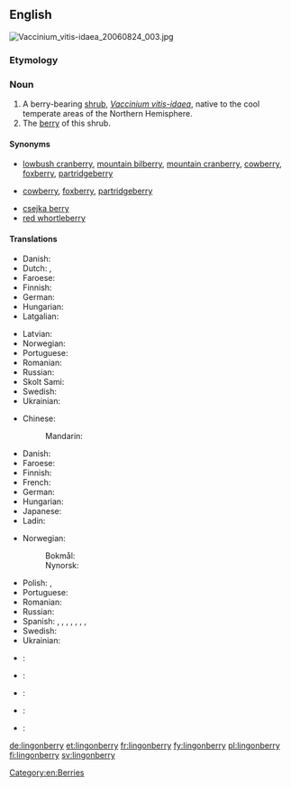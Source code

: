 ==English==
[[File:Vaccinium_vitis-idaea_20060824_003.jpg|thumb|right]]
{{wikipedia|vaccinium vitis-idaea}}
{{wikispecies|Vaccinium vitis-idaea}}

===Etymology===
{{compound|lingon|berry}}

{{etystub|lingon???}}

===Noun===
{{en-noun|lingonberries}}

# A berry-bearing [[shrub]], ''[[Vaccinium vitis-idaea]]'', native to the cool temperate areas of the Northern Hemisphere.
# The [[berry]] of this shrub.

====Synonyms====
* {{sense|shrub}} [[lowbush cranberry]], [[mountain bilberry]], [[mountain cranberry]], [[cowberry]], [[foxberry]], [[partridgeberry]]
* {{sense|berry}} [[cowberry]], [[foxberry]], [[partridgeberry]]
{{checksense}}
* [[csejka berry]]
* [[red whortleberry]]

====Translations====
{{trans-top|shrub}}
* Danish: {{t|da|tyttebær|c}}
* Dutch: {{t|nl|rode bosbes|f}}, {{t+|nl|vossenbes|f}}
* Faroese: {{t|fo|vínbláber|n}}
* Finnish: {{t+|fi|puolukka}}
* German: {{t+|de|Preiselbeere|f}}
* Hungarian: {{t|hu|vörös áfonya}}
* Latgalian: {{t|ltg|bryukline|f}}
{{trans-mid}}
* Latvian: {{t+|lv|brūklene|f}}
* Norwegian: {{t|no|tyttebærlyng|m}}
* Portuguese: {{t|pt|arando-vermelho|m}}
* Romanian: {{t|ro|merișor|m}}
* Russian: {{t+|ru|брусника|f|tr=brusníka}}
* Skolt Sami: {{t|sms|joŋŋ}}
* Swedish: {{t+|sv|lingon|n}}
* Ukrainian: {{t+|uk|брусниця|f|tr=brusnýcja|sc=Cyrl}}
{{trans-bottom}}

{{trans-top|berry}}
* Chinese:
*: Mandarin: {{t+|cmn|越橘|tr=yuèjú|sc=Hani}}
* Danish: {{t|da|tyttebær|n}}
* Faroese: {{t|fo|vínbláber|n}}
* Finnish: {{t+|fi|puolukka}}
* French: {{t+|fr|airelle rouge|m}}
* German: {{t+|de|Preiselbeere|f}}
* Hungarian: {{t|hu|vörös áfonya}}
* Japanese: {{t|ja|コケモモ|tr=kokemomo|sc=Jpan}}
* Ladin: {{t|lld|granëta|f}}
{{trans-mid}}
* Norwegian:
*: Bokmål: {{t+|no|tyttebær|n}}
*: Nynorsk: {{t+|nn|tytebær|n}}
* Polish: {{t+|pl|borówka brusznica|f}}, {{t|pl|borówka czerwona|f}}
* Portuguese: {{t|pt|arando-vermelho|m}}
* Romanian: {{t|ro|merișor|n}}
* Russian: {{t+|ru|брусника|f|tr=brusníka}}
* Spanish: {{t|es|lingonberry|f}}, {{t|es|cowberry|f}}, {{t|es|lingonberi|f}}, {{t|es|cauberi|f}}, {{t|es|arándano silvestre|m}}, {{t|es|arándano ártico|m}}, {{t|es|foxberry|f}}, {{t|es|foxberi|f}}
* Swedish: {{t+|sv|lingon|n}}
* Ukrainian: {{t+|uk|брусниця|f|tr=brusnýcja|sc=Cyrl}}
{{trans-bottom}}

{{checktrans-top}}
* {{ttbc|sq}}: {{t+|sq|belush|m}}
* {{ttbc|sh}}: {{t|sh|brusnica|f}}
* {{ttbc|la}}: {{t|la|vaccinium|n}}
{{trans-mid}}
* {{ttbc|se}}: {{t|se|jokŋa}}
* {{ttbc|sh}}: {{t|sh|брусница|f}}
{{trans-bottom}}

[[Category:en:Berries]]

[[de:lingonberry]]
[[et:lingonberry]]
[[fr:lingonberry]]
[[fy:lingonberry]]
[[pl:lingonberry]]
[[fi:lingonberry]]
[[sv:lingonberry]]